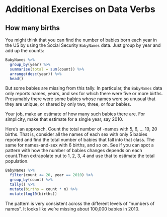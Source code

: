 # Additional Exercises on Data Verbs


## How many births

You might think that you can find the number of babies born each year in the US by using the Social Security `BabyNames` data. Just group by year and add up the counts:

```r
BabyNames %>%
  group_by(year) %>%
  summarise(total = sum(count)) %>%
  arrange(desc(year)) %>%
  head()
```

But some babies are missing from this tally. In particular, the `BabyNames` data only reports names, years, and sex for which there were five or more births. Presumably there were some babies whose names were so unusual that they are unique, or shared by only two, three, or four babies. 

Your job, make an estimate of how many such babies there are. For simplicity, make that estimate for a single year, say 2010.

Here's an approach. Count the total number of -names with 5, 6, ... 19, 20 births. That is, consider all the names of each sex with only 5 babies reported and find the total number of babies that fall into that class. The same for names-and-sex with 6 births, and so on. See if you can spot a pattern with how the number of babies changes depends on each count.Then extrapolate out to 1, 2, 3, 4 and use that to estimate the total population.


```r
BabyNames %>%
  filter(count <= 20, year == 2010) %>%
  group_by(count) %>%
  tally() %>%
  mutate(births = count * n) %>%
  mutate(log10(births))
```

The pattern is very consistent across the different levels of "numbers of names". It looks like we're missing about 100,000 babies in 2010.
